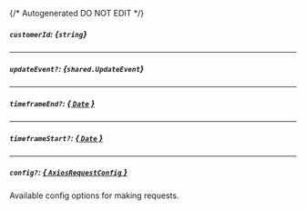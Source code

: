{/* Autogenerated DO NOT EDIT  */}

##### `customerId`: *{`string`}*

---
##### `updateEvent?`: *{`shared.UpdateEvent`}*
<Collapsible>
    <UpdateEvent/>
</Collapsible>

---
##### `timeframeEnd?`: [*{ `Date` }*](https://developer.mozilla.org/en-US/docs/Web/JavaScript/Reference/Global_Objects/Date)

---
##### `timeframeStart?`: [*{ `Date` }*](https://developer.mozilla.org/en-US/docs/Web/JavaScript/Reference/Global_Objects/Date)

---
##### `config?`: [*{ `AxiosRequestConfig` }*](https://axios-http.com/docs/req_config)
Available config options for making requests.


